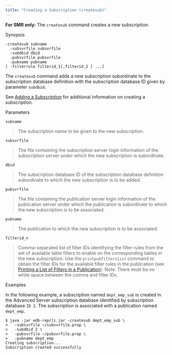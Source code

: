 ```yaml
---
title: "Creating a Subscription (createsub)"
---
```


<div id="creating_subscription_cli" class="registered_link"></div>

**For SMR only:** The `createsub` command creates a new subscription.

Synopsis

```text
-createsub subname
  -subsvrfile subsvrfile
  -subdbid dbid
  -pubsvrfile pubsvrfile
  -pubname pubname
[ -filterrule filterid_1[,filterid_2 ] ...]
```

The `createsub` command adds a new subscription subordinate to the subscription database definition with the subscription database ID given by parameter `subdbid.`

See [Adding a Subscription](../../05_smr_operation/03_creating_subscription/03_adding_subscription/#adding_subscription) for additional information on creating a subscription.

Parameters

`subname`

> The subscription name to be given to the new subscription.

`subsvrfile`

> The file containing the subscription server login information of the subscription server under which the new subscription is subordinate.

`dbid`

> The subscription database ID of the subscription database definition subordinate to which the new subscription is to be added.

`pubsvrfile`

> The file containing the publication server login information of the publication server under which the publication is subordinate to which the new subscription is to be associated.

`pubname`

> The publication to which the new subscription is to be associated.

`filterid_n`

> Comma-separated list of filter IDs identifying the filter rules from the set of available table filters to enable on the corresponding tables in the new subscription. Use the `printpubfilterslist` command to obtain the filter IDs for the available filter rules in the publication (see [Printing a List of Filters in a Publication](17_print_publications_filters_list/#print_publications_filters_list)). Note: There must be no white space between the comma and filter IDs.

Examples

In the following example, a subscription named `dept_emp_sub` is created in the Advanced Server subscription database identified by subscription database `ID 2`. The subscription is associated with a publication named `dept_emp`.

```text
$ java -jar edb-repcli.jar -createsub dept_emp_sub \
>   -subsvrfile ~/subsvrfile.prop \
>   -subdbid 2 \
>   -pubsvrfile ~/pubsvrfile.prop \
>   -pubname dept_emp
Creating subscription...
Subscription created successfully
```
